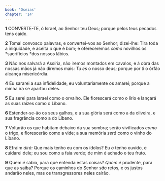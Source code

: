 ```yaml
---
book: 'Oseias'
chapter: '14'
---
```


**1** CONVERTE-TE, ó Israel, ao Senhor teu Deus; porque pelos teus pecados tens caído.

**2** Tomai convosco palavras, e convertei-vos ao Senhor; dizei-lhe: Tira toda a iniquidade, e aceita _o_ que é bom; e ofereceremos _como_ novilhos os *sacrifícios *dos nossos lábios.

**3** Não nos salvará a Assíria, não iremos montados em cavalos, e à obra das nossas mãos já não diremos mais: _Tu és_ o nosso deus; porque por ti o órfão alcança misericórdia.

**4** Eu sararei a sua infidelidade, eu voluntariamente os amarei; porque a minha ira se apartou deles.

**5** Eu serei para Israel como o orvalho. Ele florescerá como o lírio e lançará as suas raízes como o Líbano.

**6** Estender-se-ão os seus galhos, e a sua glória será como a da oliveira, e sua fragrância como a do Líbano.

**7** Voltarão os que habitam debaixo da sua sombra; serão vivificados _como_ o trigo, e florescerão como a vide; a sua memória _será_ como o vinho do Líbano.

**8** Efraim _dirá:_ Que mais tenho eu com os ídolos? Eu _o_ tenho ouvido, e cuidarei dele; eu sou como a faia verde; de mim é achado o teu fruto.

**9** Quem _é_ sábio, para que entenda estas coisas? _Quem é_ prudente, para que as saiba? Porque os caminhos do Senhor _são_ retos, e os justos andarão neles, mas os transgressores neles cairão.
